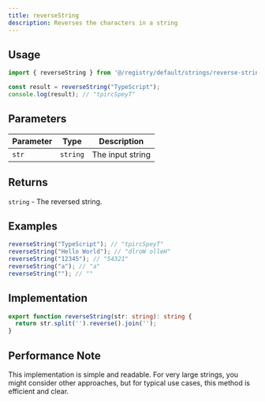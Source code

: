 ```yaml
---
title: reverseString
description: Reverses the characters in a string
---
```


## Usage

```typescript
import { reverseString } from '@/registry/default/strings/reverse-string';

const result = reverseString("TypeScript");
console.log(result); // "tpircSpeyT"
```

## Parameters

| Parameter | Type     | Description      |
|-----------|----------|------------------|
| `str`     | `string` | The input string |

## Returns

`string` - The reversed string.

## Examples

```typescript
reverseString("TypeScript"); // "tpircSpeyT"
reverseString("Hello World"); // "dlroW olleH"
reverseString("12345"); // "54321"
reverseString("a"); // "a"
reverseString(""); // ""
```

## Implementation

```typescript
export function reverseString(str: string): string {
  return str.split('').reverse().join('');
}
```

## Performance Note

This implementation is simple and readable. For very large strings, you might consider other approaches, but for typical use cases, this method is efficient and clear.
